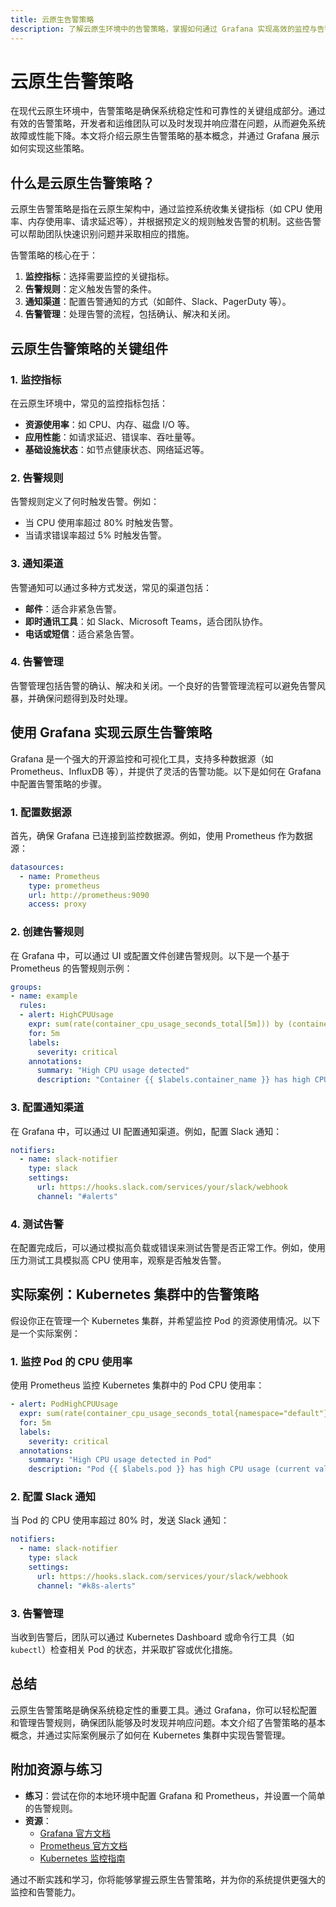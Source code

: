```yaml
---
title: 云原生告警策略
description: 了解云原生环境中的告警策略，掌握如何通过 Grafana 实现高效的监控与告警管理。
---
```


# 云原生告警策略

在现代云原生环境中，告警策略是确保系统稳定性和可靠性的关键组成部分。通过有效的告警策略，开发者和运维团队可以及时发现并响应潜在问题，从而避免系统故障或性能下降。本文将介绍云原生告警策略的基本概念，并通过 Grafana 展示如何实现这些策略。

## 什么是云原生告警策略？

云原生告警策略是指在云原生架构中，通过监控系统收集关键指标（如 CPU 使用率、内存使用率、请求延迟等），并根据预定义的规则触发告警的机制。这些告警可以帮助团队快速识别问题并采取相应的措施。

告警策略的核心在于：
1. **监控指标**：选择需要监控的关键指标。
2. **告警规则**：定义触发告警的条件。
3. **通知渠道**：配置告警通知的方式（如邮件、Slack、PagerDuty 等）。
4. **告警管理**：处理告警的流程，包括确认、解决和关闭。

## 云原生告警策略的关键组件

### 1. 监控指标
在云原生环境中，常见的监控指标包括：
- **资源使用率**：如 CPU、内存、磁盘 I/O 等。
- **应用性能**：如请求延迟、错误率、吞吐量等。
- **基础设施状态**：如节点健康状态、网络延迟等。

### 2. 告警规则
告警规则定义了何时触发告警。例如：
- 当 CPU 使用率超过 80% 时触发告警。
- 当请求错误率超过 5% 时触发告警。

### 3. 通知渠道
告警通知可以通过多种方式发送，常见的渠道包括：
- **邮件**：适合非紧急告警。
- **即时通讯工具**：如 Slack、Microsoft Teams，适合团队协作。
- **电话或短信**：适合紧急告警。

### 4. 告警管理
告警管理包括告警的确认、解决和关闭。一个良好的告警管理流程可以避免告警风暴，并确保问题得到及时处理。

## 使用 Grafana 实现云原生告警策略

Grafana 是一个强大的开源监控和可视化工具，支持多种数据源（如 Prometheus、InfluxDB 等），并提供了灵活的告警功能。以下是如何在 Grafana 中配置告警策略的步骤。

### 1. 配置数据源
首先，确保 Grafana 已连接到监控数据源。例如，使用 Prometheus 作为数据源：

```yaml
datasources:
  - name: Prometheus
    type: prometheus
    url: http://prometheus:9090
    access: proxy
```

### 2. 创建告警规则
在 Grafana 中，可以通过 UI 或配置文件创建告警规则。以下是一个基于 Prometheus 的告警规则示例：

```yaml
groups:
- name: example
  rules:
  - alert: HighCPUUsage
    expr: sum(rate(container_cpu_usage_seconds_total[5m])) by (container_name) > 0.8
    for: 5m
    labels:
      severity: critical
    annotations:
      summary: "High CPU usage detected"
      description: "Container {{ $labels.container_name }} has high CPU usage (current value: {{ $value }})"
```

### 3. 配置通知渠道
在 Grafana 中，可以通过 UI 配置通知渠道。例如，配置 Slack 通知：

```yaml
notifiers:
  - name: slack-notifier
    type: slack
    settings:
      url: https://hooks.slack.com/services/your/slack/webhook
      channel: "#alerts"
```

### 4. 测试告警
在配置完成后，可以通过模拟高负载或错误来测试告警是否正常工作。例如，使用压力测试工具模拟高 CPU 使用率，观察是否触发告警。

## 实际案例：Kubernetes 集群中的告警策略

假设你正在管理一个 Kubernetes 集群，并希望监控 Pod 的资源使用情况。以下是一个实际案例：

### 1. 监控 Pod 的 CPU 使用率
使用 Prometheus 监控 Kubernetes 集群中的 Pod CPU 使用率：

```yaml
- alert: PodHighCPUUsage
  expr: sum(rate(container_cpu_usage_seconds_total{namespace="default"}[5m])) by (pod) > 0.8
  for: 5m
  labels:
    severity: critical
  annotations:
    summary: "High CPU usage detected in Pod"
    description: "Pod {{ $labels.pod }} has high CPU usage (current value: {{ $value }})"
```

### 2. 配置 Slack 通知
当 Pod 的 CPU 使用率超过 80% 时，发送 Slack 通知：

```yaml
notifiers:
  - name: slack-notifier
    type: slack
    settings:
      url: https://hooks.slack.com/services/your/slack/webhook
      channel: "#k8s-alerts"
```

### 3. 告警管理
当收到告警后，团队可以通过 Kubernetes Dashboard 或命令行工具（如 `kubectl`）检查相关 Pod 的状态，并采取扩容或优化措施。

## 总结

云原生告警策略是确保系统稳定性的重要工具。通过 Grafana，你可以轻松配置和管理告警规则，确保团队能够及时发现并响应问题。本文介绍了告警策略的基本概念，并通过实际案例展示了如何在 Kubernetes 集群中实现告警管理。

## 附加资源与练习

- **练习**：尝试在你的本地环境中配置 Grafana 和 Prometheus，并设置一个简单的告警规则。
- **资源**：
  - [Grafana 官方文档](https://grafana.com/docs/)
  - [Prometheus 官方文档](https://prometheus.io/docs/)
  - [Kubernetes 监控指南](https://kubernetes.io/docs/tasks/debug-application-cluster/resource-usage-monitoring/)

通过不断实践和学习，你将能够掌握云原生告警策略，并为你的系统提供更强大的监控和告警能力。